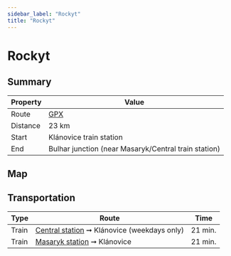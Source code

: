 ```yaml
---
sidebar_label: "Rockyt"
title: "Rockyt"
---
```


# Rockyt

## Summary

| Property | Value |
| --- | --- |
| Route | [GPX](/gpx/prague-trails-rockyt.gpx) &nbsp; <TrailRouteLink id="rockyt"></TrailRouteLink> |
| Distance | 23 km |
| Start | Klánovice train station |
| End | Bulhar junction (near Masaryk/Central train station) |

## Map

<GarminEmbeddedCourse id="kocedegure"></GarminEmbeddedCourse>

## Transportation

| Type | Route | Time |
| --- | --- | --- |
| Train | [Central station](https://www.seznam.cz/jizdnirady/pubt%3A15212548%3A9hDIBxXv5L-%3Epubt%3A15212567%3A9hkUwxXxIF?o=528&t=0 "See timetable") ➞ Klánovice (weekdays only) | 21 min. |
| Train | [Masaryk station](https://www.seznam.cz/jizdnirady/pubt%3A15212549%3A9hC5MxXxXb-%3Epubt%3A15212567%3A9hkUwxXxIF?o=528&t=0 "See timetable") ➞ Klánovice | 21 min. |
